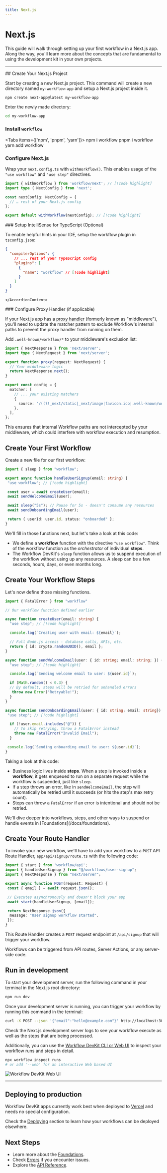 ```yaml
---
title: Next.js
---
```


# Next.js

This guide will walk through setting up your first workflow in a Next.js app. Along the way, you'll learn more about the concepts that are fundamental to using the development kit in your own projects.

---

<Steps>

<Step>
## Create Your Next.js Project

Start by creating a new Next.js project. This command will create a new directory named `my-workflow-app` and setup a Next.js project inside it.

```bash
npm create next-app@latest my-workflow-app
```

Enter the newly made directory:

```bash
cd my-workflow-app
```

### Install `workflow`

<Tabs items={['npm', 'pnpm', 'yarn']}>
  <Tab value="npm">
    <CodeBlock>
        npm i workflow
    </CodeBlock>
  </Tab>
  <Tab value="pnpm">
    <CodeBlock>
        pnpm i workflow
    </CodeBlock>
  </Tab>
  <Tab value="yarn">
    <CodeBlock>
        yarn add workflow
    </CodeBlock>
  </Tab>
</Tabs>

### Configure Next.js

Wrap your `next.config.ts` with `withWorkflow()`. This enables usage of the `"use workflow"` and `"use step"` directives.

```typescript title="next.config.ts" lineNumbers
import { withWorkflow } from 'workflow/next'; // [!code highlight]
import type { NextConfig } from 'next';

const nextConfig: NextConfig = {
  // … rest of your Next.js config
};

export default withWorkflow(nextConfig); // [!code highlight]
```

<Accordion type="single" collapsible>
  <AccordionItem value="typescript-intellisense" className="[&_h3]:my-0">
    <AccordionTrigger className="text-sm">
      ### Setup IntelliSense for TypeScript (Optional)
    </AccordionTrigger>
    <AccordionContent className="[&_p]:my-2">

To enable helpful hints in your IDE, setup the workflow plugin in `tsconfig.json`:

```json title="tsconfig.json" lineNumbers
{
  "compilerOptions": {
    // ... rest of your TypeScript config
    "plugins": [
      {
        "name": "workflow" // [!code highlight]
      }
    ]
  }
}
```

    </AccordionContent>
  </AccordionItem>
</Accordion>

<Accordion type="single" collapsible>
  <AccordionItem value="typescript-intellisense" className="[&_h3]:my-0">
    <AccordionTrigger className="text-sm">
      ### Configure Proxy Handler (if applicable)
    </AccordionTrigger>
    <AccordionContent className="[&_p]:my-2">

If your Next.js app has a [proxy handler](https://nextjs.org/docs/app/api-reference/file-conventions/proxy)
(formerly known as "middleware"), you'll need to update the matcher pattern to exclude Workflow's
internal paths to prevent the proxy handler from running on them.

Add `.well-known/workflow/*` to your middleware's exclusion list:

```typescript title="proxy.ts" lineNumbers
import { NextResponse } from 'next/server';
import type { NextRequest } from 'next/server';

export function proxy(request: NextRequest) {
  // Your middleware logic
  return NextResponse.next();
}

export const config = {
  matcher: [
    // ... your existing matchers
    {
      source: '/((?!_next/static|_next/image|favicon.ico|.well-known/workflow/.*)', // [!code highlight]
    },
  ],
};
```

This ensures that internal Workflow paths are not intercepted by your middleware, which could interfere with workflow execution and resumption.
    </AccordionContent>
  </AccordionItem>
</Accordion>

</Step>

<Step>

## Create Your First Workflow

Create a new file for our first workflow:

```typescript title="workflows/user-signup.ts" lineNumbers
import { sleep } from "workflow";

export async function handleUserSignup(email: string) {
 "use workflow"; // [!code highlight]

 const user = await createUser(email);
 await sendWelcomeEmail(user);

 await sleep("5s"); // Pause for 5s - doesn't consume any resources
 await sendOnboardingEmail(user);

 return { userId: user.id, status: "onboarded" };
}

```

We'll fill in those functions next, but let's take a look at this code:

* We define a **workflow** function with the directive `"use workflow"`. Think of the workflow function as the _orchestrator_ of individual **steps**.
* The Workflow DevKit's `sleep` function allows us to suspend execution of the workflow without using up any resources. A sleep can be a few seconds, hours, days, or even months long.

## Create Your Workflow Steps

Let's now define those missing functions.

```typescript title="workflows/user-signup.ts" lineNumbers
import { FatalError } from "workflow"

// Our workflow function defined earlier

async function createUser(email: string) {
  "use step"; // [!code highlight]

  console.log(`Creating user with email: ${email}`);

  // Full Node.js access - database calls, APIs, etc.
  return { id: crypto.randomUUID(), email };
}

async function sendWelcomeEmail(user: { id: string; email: string; }) {
  "use step"; // [!code highlight]

  console.log(`Sending welcome email to user: ${user.id}`);

  if (Math.random() < 0.3) {
  // By default, steps will be retried for unhandled errors
   throw new Error("Retryable!");
  }
}

async function sendOnboardingEmail(user: { id: string; email: string}) {
 "use step"; // [!code highlight]

  if (!user.email.includes("@")) {
    // To skip retrying, throw a FatalError instead
    throw new FatalError("Invalid Email");
  }

 console.log(`Sending onboarding email to user: ${user.id}`);
}
```

Taking a look at this code:

* Business logic lives inside **steps**. When a step is invoked inside a **workflow**, it gets enqueued to run on a separate request while the workflow is suspended, just like `sleep`.
* If a step throws an error, like in `sendWelcomeEmail`, the step will automatically be retried until it succeeds (or hits the step's max retry count).
* Steps can throw a `FatalError` if an error is intentional and should not be retried.

<Callout>
We'll dive deeper into workflows, steps, and other ways to suspend or handle events in [Foundations](/docs/foundations).
</Callout>

</Step>

<Step>

## Create Your Route Handler

To invoke your new workflow, we'll have to add your workflow to a `POST` API Route Handler, `app/api/signup/route.ts` with the following code:

```typescript title="app/api/signup/route.ts"
import { start } from 'workflow/api';
import { handleUserSignup } from "@/workflows/user-signup";
import { NextResponse } from "next/server";

export async function POST(request: Request) {
 const { email } = await request.json();

 // Executes asynchronously and doesn't block your app
 await start(handleUserSignup, [email]);

 return NextResponse.json({
  message: "User signup workflow started",
 });
}
```

This Route Handler creates a `POST` request endpoint at `/api/signup` that will trigger your workflow.

<Callout>
Workflows can be triggered from API routes, Server Actions, or any server-side code.
</Callout>

</Step>

</Steps>

## Run in development

To start your development server, run the following command in your terminal in the Next.js root directory:

```bash
npm run dev
```

Once your development server is running, you can trigger your workflow by running this command in the terminal:

```bash
curl -X POST --json '{"email":"hello@example.com"}' http://localhost:3000/api/signup
```

Check the Next.js development server logs to see your workflow execute as well as the steps that are being processed.

Additionally, you can use the [Workflow DevKit CLI or Web UI](/docs/observability) to inspect your workflow runs and steps in detail.

```bash
npx workflow inspect runs
# or add '--web' for an interactive Web based UI
```

<img src="/o11y-ui.png" alt="Workflow DevKit Web UI" />

---

## Deploying to production

Workflow DevKit apps currently work best when deployed to [Vercel](https://vercel.com/home) and needs no special configuration.

Check the [Deploying](/docs/deploying) section to learn how your workflows can be deployed elsewhere.

## Next Steps

* Learn more about the [Foundations](/docs/foundations).
* Check [Errors](/docs/errors) if you encounter issues.
* Explore the [API Reference](/docs/api-reference).
